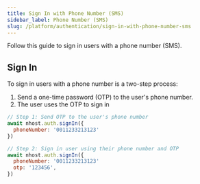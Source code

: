 ```yaml
---
title: Sign In with Phone Number (SMS)
sidebar_label: Phone Number (SMS)
slug: /platform/authentication/sign-in-with-phone-number-sms
---
```


Follow this guide to sign in users with a phone number (SMS).

## Sign In

To sign in users with a phone number is a two-step process:

1. Send a one-time password (OTP) to the user's phone number.
2. The user uses the OTP to sign in

```js
// Step 1: Send OTP to the user's phone number
await nhost.auth.signIn({
  phoneNumber: '0011233213123'
})

// Step 2: Sign in user using their phone number and OTP
await nhost.auth.signIn({
  phoneNumber: '0011233213123'
  otp: '123456',
})
```
